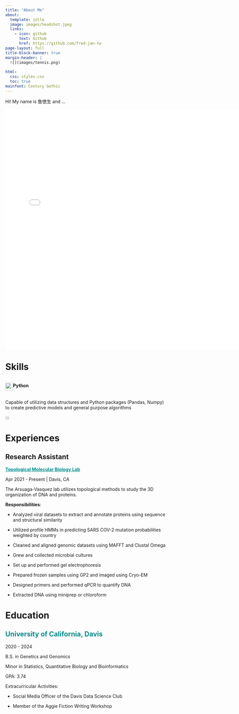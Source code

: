 ```yaml
---
title: "About Me"
about:
  template: jolla
  image: images/headshot.jpeg
  links:
    - icon: github
      text: Github
      href: https://github.com/fred-jan-tw
page-layout: full
title-block-banner: true
margin-header: |
  ![](images/tennis.png)
  
html:
  css: styles.css
  toc: true
mainfont: Century Gothic
---
```


Hi! My name is 詹徳生 and ... 

![](history.pdf){ width="750px" height="750px" }


::: {#title}
# Skills
:::

::: card-css
::: temp
::: {.card-header style="display: flex; border-radius: 25px;"}
::: card-img-top
<img src="images/skills/python-logo-only.svg" width="24"/>
:::

**Python**
:::

::: card-text
Capable of utilizing data structures and Python packages (Pandas, Numpy) to create predictive models and general purpose algorithms
:::
:::
:::
:::

::: {#title2 .title}
# Experiences
:::

::: {#experience1 .experience}
## Research Assistant

[**Topological Molecular Biology Lab**](https://arsuaga-vazquez-lab.faculty.ucdavis.edu/){style="color:DarkCyan;"}

Apr 2021 - Present \| Davis, CA

The Arsuaga-Vasquez lab utilizes topological methods to study the 3D organization of DNA and proteins.

**Responsibilities**:

-   Analyzed viral datasets to extract and annotate proteins using sequence and structural similarity

-   Utilized profile HMMs in predicting SARS COV-2 mutation probabilities weighted by country

-   Cleaned and aligned genomic datasets using MAFFT and Clustal Omega

-   Grew and collected microbial cultures

-   Set up and performed gel electrophoresis

-   Prepared frozen samples using GP2 and imaged using Cryo-EM

-   Designed primers and performed qPCR to quantify DNA

-   Extracted DNA using miniprep or chloroform
:::

::: {#title1 .title}
# Education
:::

::: {#education1 .education}
## [University of California, Davis]{style="color:DarkCyan;"}

2020 - 2024

B.S. in Genetics and Genomics

Minor in Statistics, Quantitative Biology and Bioinformatics

GPA: 3.74

Extracurricular Activities:

-   Social Media Officer of the Davis Data Science Club

-   Member of the Aggie Fiction Writing Workshop
:::
